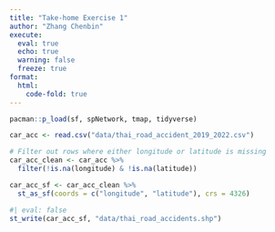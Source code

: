 ```yaml
---
title: "Take-home Exercise 1"
author: "Zhang Chenbin"
execute: 
  eval: true
  echo: true
  warning: false
  freeze: true
format: 
  html:
    code-fold: true
---
```


```r
pacman::p_load(sf, spNetwork, tmap, tidyverse)
```

```r
car_acc <- read.csv("data/thai_road_accident_2019_2022.csv")
```

```r
# Filter out rows where either longitude or latitude is missing
car_acc_clean <- car_acc %>%
  filter(!is.na(longitude) & !is.na(latitude))

```

```r
car_acc_sf <- car_acc_clean %>%
  st_as_sf(coords = c("longitude", "latitude"), crs = 4326)

```

```r
#| eval: false
st_write(car_acc_sf, "data/thai_road_accidents.shp")

```

